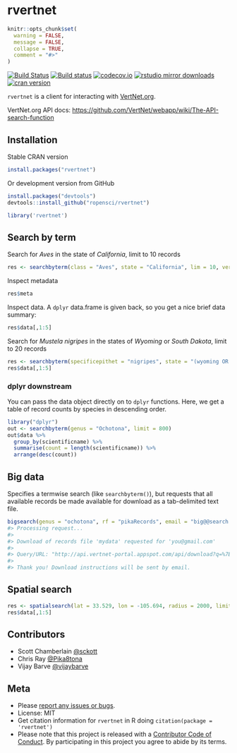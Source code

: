rvertnet
=======

```r
knitr::opts_chunk$set(
  warning = FALSE,
  message = FALSE,
  collapse = TRUE,
  comment = "#>"
)
```

[![Build Status](https://travis-ci.org/ropensci/rvertnet.svg?branch=master)](https://travis-ci.org/ropensci/rvertnet)
[![Build status](https://ci.appveyor.com/api/projects/status/duyrffhdrstu840v?svg=true)](https://ci.appveyor.com/project/sckott/rvertnet)
[![codecov.io](https://codecov.io/github/ropensci/rvertnet/coverage.svg?branch=master)](https://codecov.io/github/ropensci/rvertnet?branch=master)
[![rstudio mirror downloads](http://cranlogs.r-pkg.org/badges/grand-total/rvertnet?color=2ECC71)](https://github.com/metacran/cranlogs.app)
[![cran version](http://www.r-pkg.org/badges/version/rvertnet)](https://cran.r-project.org/package=rvertnet)


`rvertnet` is a client for interacting with [VertNet.org](http://vertnet.org/).

VertNet.org API docs: <https://github.com/VertNet/webapp/wiki/The-API-search-function>

## Installation

Stable CRAN version

```r
install.packages("rvertnet")
```

Or development version from GitHub

```r
install.packages("devtools")
devtools::install_github("ropensci/rvertnet")
```

```r
library('rvertnet')
```

## Search by term

Search for _Aves_ in the state of _California_, limit to 10 records

```r
res <- searchbyterm(class = "Aves", state = "California", lim = 10, verbose = FALSE)
```

Inspect metadata

```r
res$meta
```

Inspect data. A `dplyr` data.frame is given back, so you get a nice brief data summary:

```r
res$data[,1:5]
```

Search for _Mustela nigripes_ in the states of _Wyoming_ or _South Dakota_, limit to 20 records

```r
res <- searchbyterm(specificepithet = "nigripes", state = "(wyoming OR south dakota)", limit = 20, verbose = FALSE)
res$data[,1:5]
```

### dplyr downstream

You can pass the data object directly on to `dplyr` functions. Here, we get a table of record counts by species in descending order.

```r
library("dplyr")
out <- searchbyterm(genus = "Ochotona", limit = 800)
out$data %>%
  group_by(scientificname) %>%
  summarise(count = length(scientificname)) %>%
  arrange(desc(count))
```


## Big data

Specifies a termwise search (like `searchbyterm()`), but requests that all available records be made available for download as a tab-delimited text file.

```r
bigsearch(genus = "ochotona", rf = "pikaRecords", email = "big@@search.luv")
#> Processing request...
#>
#> Download of records file 'mydata' requested for 'you@gmail.com'
#>
#> Query/URL: "http://api.vertnet-portal.appspot.com/api/download?q=%7B%22q%22:%22genus:ochotona%22,%22n%22:%22mydata%22,%22e%22:%22you@gmail.com%22%7D"
#>
#> Thank you! Download instructions will be sent by email.
```

## Spatial search

```r
res <- spatialsearch(lat = 33.529, lon = -105.694, radius = 2000, limit = 10, verbose = FALSE)
res$data[,1:5]
```

## Contributors

* Scott Chamberlain [@sckott](https://github.com/sckott)
* Chris Ray [@Pika8tona](https://github.com/Pika8tona)
* Vijay Barve [@vijaybarve](https://github.com/vijaybarve)

## Meta

* Please [report any issues or bugs](https://github.com/ropensci/rvertnet/issues).
* License: MIT
* Get citation information for `rvertnet` in R doing `citation(package = 'rvertnet')`
* Please note that this project is released with a [Contributor Code of Conduct](CODE_OF_CONDUCT.md).
By participating in this project you agree to abide by its terms.
